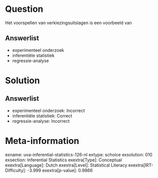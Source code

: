 Question
========

Het voorspellen van verkiezingsuitslagen is een voorbeeld van

Answerlist
----------

* experimenteel onderzoek
* inferentiële statistiek
* regressie-analyse

Solution
========

Answerlist
----------

* experimenteel onderzoek: Incorrect
* inferentiële statistiek: Correct
* regressie-analyse: Incorrect

Meta-information
================
exname: uva-inferential-statistics-126-nl
extype: schoice
exsolution: 010
exsection: Inferential Statistics
exextra[Type]: Conceptual
exextra[Language]: Dutch
exextra[Level]: Statistical Literacy
exextra[IRT-Difficulty]: -3.999
exextra[p-value]: 0.9866
